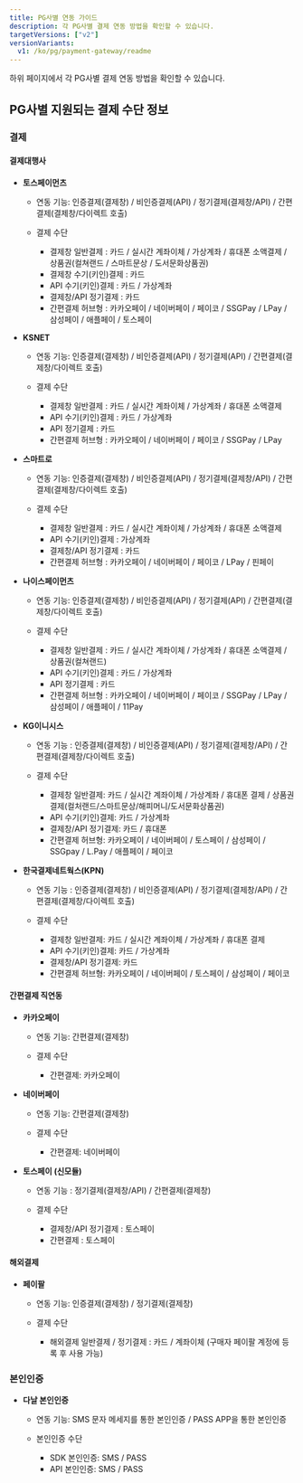 ```yaml
---
title: PG사별 연동 가이드
description: 각 PG사별 결제 연동 방법을 확인할 수 있습니다.
targetVersions: ["v2"]
versionVariants:
  v1: /ko/pg/payment-gateway/readme
---
```


하위 페이지에서 각 PG사별 결제 연동 방법을 확인할 수 있습니다.

## PG사별 지원되는 결제 수단 정보

### 결제

#### 결제대행사

- **토스페이먼츠**

  - 연동 기능: 인증결제(결제창) / 비인증결제(API) / 정기결제(결제창/API) / 간편결제(결제창/다이렉트 호출)

  - 결제 수단

    - 결제창 일반결제 : 카드 / 실시간 계좌이체 / 가상계좌 / 휴대폰 소액결제 / 상품권(컬쳐랜드 / 스마트문상 / 도서문화상품권)
    - 결제창 수기(키인)결제 : 카드
    - API 수기(키인)결제 : 카드 / 가상계좌
    - 결제창/API 정기결제 : 카드
    - 간편결제 허브형 : 카카오페이 / 네이버페이 / 페이코 / SSGPay / LPay / 삼성페이 / 애플페이 / 토스페이

- **KSNET**

  - 연동 기능: 인증결제(결제창) / 비인증결제(API) / 정기결제(API) / 간편결제(결제창/다이렉트 호출)

  - 결제 수단

    - 결제창 일반결제 : 카드 / 실시간 계좌이체 / 가상계좌 / 휴대폰 소액결제
    - API 수기(키인)결제 : 카드 / 가상계좌
    - API 정기결제 : 카드
    - 간편결제 허브형 : 카카오페이 / 네이버페이 /  페이코 / SSGPay / LPay

- **스마트로**

  - 연동 기능: 인증결제(결제창) / 비인증결제(API) / 정기결제(결제창/API) / 간편결제(결제창/다이렉트 호출)

  - 결제 수단

    - 결제창 일반결제 : 카드 / 실시간 계좌이체 / 가상계좌 / 휴대폰 소액결제
    - API 수기(키인)결제 : 가상계좌
    - 결제창/API 정기결제 : 카드
    - 간편결제 허브형 : 카카오페이 / 네이버페이 / 페이코 / LPay / 핀페이

- **나이스페이먼츠**

  - 연동 기능: 인증결제(결제창) / 비인증결제(API) / 정기결제(API) / 간편결제(결제창/다이렉트 호출)

  - 결제 수단

    - 결제창 일반결제 : 카드 / 실시간 계좌이체 / 가상계좌 / 휴대폰 소액결제 / 상품권(컬쳐랜드)
    - API 수기(키인)결제 : 카드 / 가상계좌
    - API 정기결제 : 카드
    - 간편결제 허브형 : 카카오페이 / 네이버페이 / 페이코 / SSGPay / LPay / 삼성페이 / 애플페이 / 11Pay

- **KG이니시스**

  - 연동 기능 : 인증결제(결제창) / 비인증결제(API) / 정기결제(결제창/API) / 간편결제(결제창/다이렉트 호출)

  - 결제 수단

    - 결제창 일반결제: 카드 / 실시간 계좌이체 / 가상계좌 / 휴대폰 결제 / 상품권 결제(컬처랜드/스마트문상/해피머니/도서문화상품권)
    - API 수기(키인)결제: 카드 / 가상계좌
    - 결제창/API 정기결제: 카드 / 휴대폰
    - 간편결제 허브형: 카카오페이 / 네이버페이 / 토스페이 / 삼성페이 / SSGpay / L.Pay / 애플페이 / 페이코

- **한국결제네트웍스(KPN)**

  - 연동 기능 : 인증결제(결제창) / 비인증결제(API) / 정기결제(결제창/API) / 간편결제(결제창/다이렉트 호출)

  - 결제 수단

    - 결제창 일반결제: 카드 / 실시간 계좌이체 / 가상계좌 / 휴대폰 결제
    - API 수기(키인)결제: 카드 / 가상계좌
    - 결제창/API 정기결제: 카드
    - 간편결제 허브형: 카카오페이 / 네이버페이 / 토스페이 / 삼성페이 / 페이코

#### 간편결제 직연동

- **카카오페이**

  - 연동 기능: 간편결제(결제창)

  - 결제 수단

    - 간편결제: 카카오페이

- **네이버페이**

  - 연동 기능: 간편결제(결제창)

  - 결제 수단

    - 간편결제: 네이버페이

- **토스페이 (신모듈)**

  - 연동 기능 : 정기결제(결제창/API) / 간편결제(결제창)

  - 결제 수단

    - 결제창/API 정기결제 : 토스페이
    - 간편결제 : 토스페이

#### 해외결제

- **페이팔**

  - 연동 기능: 인증결제(결제창) / 정기결제(결제창)

  - 결제 수단

    - 해외결제 일반결제 / 정기결제 : 카드 / 계좌이체 (구매자 페이팔 계정에 등록 후 사용 가능)

### 본인인증

- **다날 본인인증**

  - 연동 기능: SMS 문자 메세지를 통한 본인인증 / PASS APP을 통한 본인인증

  - 본인인증 수단

    - SDK 본인인증: SMS / PASS
    - API 본인인증: SMS / PASS
